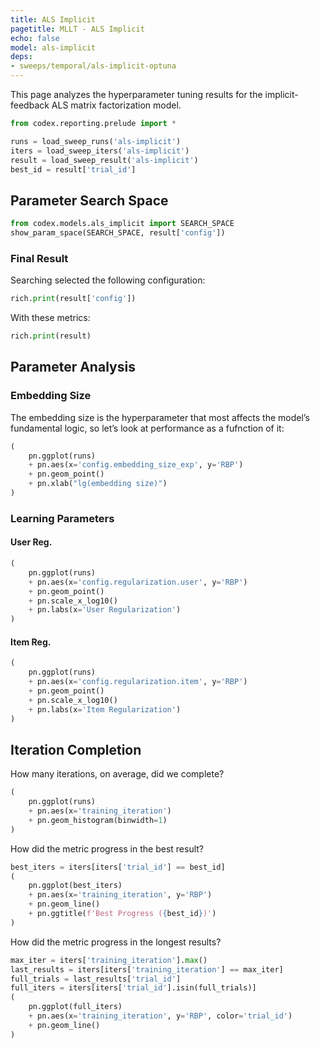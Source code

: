 ```yaml
---
title: ALS Implicit
pagetitle: MLLT - ALS Implicit
echo: false
model: als-implicit
deps:
- sweeps/temporal/als-implicit-optuna
---
```


This page analyzes the hyperparameter tuning results for the implicit-feedback
ALS matrix factorization model.



```python
from codex.reporting.prelude import *
```

```python
runs = load_sweep_runs('als-implicit')
iters = load_sweep_iters('als-implicit')
result = load_sweep_result('als-implicit')
best_id = result['trial_id']
```

## Parameter Search Space

```python
from codex.models.als_implicit import SEARCH_SPACE
show_param_space(SEARCH_SPACE, result['config'])
```

### Final Result

Searching selected the following configuration:

```python
rich.print(result['config'])
```

With these metrics:

```python
rich.print(result)
```


## Parameter Analysis

### Embedding Size

The embedding size is the hyperparameter that most affects the model's
fundamental logic, so let's look at performance as a fufnction of it:

```python
(
    pn.ggplot(runs)
    + pn.aes(x='config.embedding_size_exp', y='RBP')
    + pn.geom_point()
    + pn.xlab("lg(embedding size)")
)
```

### Learning Parameters

::: {.panel-tabset}

#### User Reg.

```python
(
    pn.ggplot(runs)
    + pn.aes(x='config.regularization.user', y='RBP')
    + pn.geom_point()
    + pn.scale_x_log10()
    + pn.labs(x='User Regularization')
)
```

#### Item Reg.

```python
(
    pn.ggplot(runs)
    + pn.aes(x='config.regularization.item', y='RBP')
    + pn.geom_point()
    + pn.scale_x_log10()
    + pn.labs(x='Item Regularization')
)
```

:::

## Iteration Completion

How many iterations, on average, did we complete?

```python
(
    pn.ggplot(runs)
    + pn.aes(x='training_iteration')
    + pn.geom_histogram(binwidth=1)
)
```

How did the metric progress in the best result?

```python
best_iters = iters[iters['trial_id'] == best_id]
(
    pn.ggplot(best_iters)
    + pn.aes(x='training_iteration', y='RBP')
    + pn.geom_line()
    + pn.ggtitle(f'Best Progress ({best_id})')
)
```

How did the metric progress in the longest results?

```python
max_iter = iters['training_iteration'].max()
last_results = iters[iters['training_iteration'] == max_iter]
full_trials = last_results['trial_id']
full_iters = iters[iters['trial_id'].isin(full_trials)]
(
    pn.ggplot(full_iters)
    + pn.aes(x='training_iteration', y='RBP', color='trial_id')
    + pn.geom_line()
)
```
